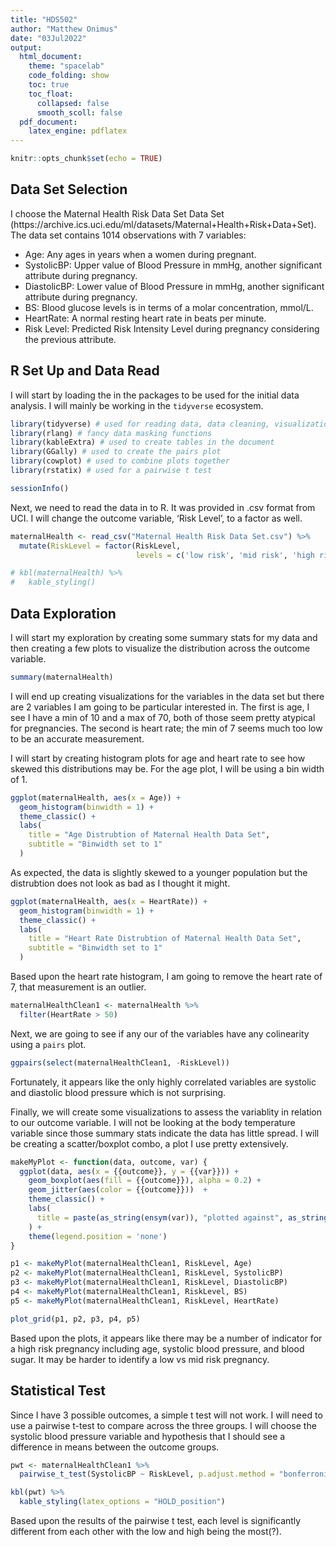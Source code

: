 ```yaml
---
title: "HDS502"
author: "Matthew Onimus"
date: "03Jul2022"
output:
  html_document:
    theme: "spacelab"
    code_folding: show
    toc: true
    toc_float:
      collapsed: false
      smooth_scoll: false
  pdf_document:
    latex_engine: pdflatex
---
```


```r
knitr::opts_chunk$set(echo = TRUE)
```

## Data Set Selection

I choose the Maternal Health Risk Data Set Data Set (https://archive.ics.uci.edu/ml/datasets/Maternal+Health+Risk+Data+Set).  The data set contains 1014 observations with 7 variables:

 - Age: Any ages in years when a women during pregnant.
 - SystolicBP: Upper value of Blood Pressure in mmHg, another significant attribute during pregnancy.
 - DiastolicBP: Lower value of Blood Pressure in mmHg, another significant attribute during pregnancy.
 - BS: Blood glucose levels is in terms of a molar concentration, mmol/L.
 - HeartRate: A normal resting heart rate in beats per minute.
 - Risk Level: Predicted Risk Intensity Level during pregnancy considering the previous attribute.

## R Set Up and Data Read

I will start by loading the in the packages to be used for the initial data analysis.  I will mainly be working in the `tidyverse` ecosystem.

```r
library(tidyverse) # used for reading data, data cleaning, visualizations
library(rlang) # fancy data masking functions
library(kableExtra) # used to create tables in the document
library(GGally) # used to create the pairs plot
library(cowplot) # used to combine plots together
library(rstatix) # used for a pairwise t test

sessionInfo()
```

Next, we need to read the data in to R.  It was provided in .csv format from UCI.  I will change the outcome variable, 'Risk Level', to a factor as well. 

```r

maternalHealth <- read_csv("Maternal Health Risk Data Set.csv") %>% 
  mutate(RiskLevel = factor(RiskLevel,
                            levels = c('low risk', 'mid risk', 'high risk')))

# kbl(maternalHealth) %>%
#   kable_styling()


```

## Data Exploration

I will start my exploration by creating some summary stats for my data and then creating a few plots to visualize the distribution across the outcome variable.

```r

summary(maternalHealth)

```

I will end up creating visualizations for the variables in the data set but there are 2 variables I am going to be particular interested in.  The first is age, I see I have a min of 10 and a max of 70, both of those seem pretty atypical for pregnancies.  The second is heart rate; the min of 7 seems much too low to be an accurate measurement.

I will start by creating histogram plots for age and heart rate to see how skewed this distributions may be.
For the age plot, I will be using a bin width of 1.

```r

ggplot(maternalHealth, aes(x = Age)) +
  geom_histogram(binwidth = 1) + 
  theme_classic() +
  labs(
    title = "Age Distrubtion of Maternal Health Data Set",
    subtitle = "Binwidth set to 1"
  )

```

As expected, the data is slightly skewed to a younger population but the distrubtion does not look as bad as I thought it might.  

```r

ggplot(maternalHealth, aes(x = HeartRate)) +
  geom_histogram(binwidth = 1) + 
  theme_classic() +
  labs(
    title = "Heart Rate Distrubtion of Maternal Health Data Set",
    subtitle = "Binwidth set to 1"
  )

```

Based upon the heart rate histogram, I am going to remove the heart rate of 7, that measurement is an outlier.  

```r

maternalHealthClean1 <- maternalHealth %>% 
  filter(HeartRate > 50)
```

Next, we are going to see if any our of the variables have any colinearity using a `pairs` plot.

```r

ggpairs(select(maternalHealthClean1, -RiskLevel))


```

Fortunately, it appears like the only highly correlated variables are systolic and diastolic blood pressure which is not surprising.

Finally, we will create some visualizations to assess the variablity in relation to our outcome variable.  I will not be looking at the body temperature variable since those summary stats indicate the data has little spread.  I will be creating a scatter/boxplot combo, a plot I use pretty extensively.

```r

makeMyPlot <- function(data, outcome, var) {
  ggplot(data, aes(x = {{outcome}}, y = {{var}})) +
    geom_boxplot(aes(fill = {{outcome}}), alpha = 0.2) +
    geom_jitter(aes(color = {{outcome}}))  +
    theme_classic() + 
    labs(
      title = paste(as_string(ensym(var)), "plotted against", as_string(ensym(outcome)))
    ) +
    theme(legend.position = 'none')
}

p1 <- makeMyPlot(maternalHealthClean1, RiskLevel, Age)
p2 <- makeMyPlot(maternalHealthClean1, RiskLevel, SystolicBP)
p3 <- makeMyPlot(maternalHealthClean1, RiskLevel, DiastolicBP)
p4 <- makeMyPlot(maternalHealthClean1, RiskLevel, BS)
p5 <- makeMyPlot(maternalHealthClean1, RiskLevel, HeartRate)

plot_grid(p1, p2, p3, p4, p5)


```

Based upon the plots, it appears like there may be a number of indicator for a high risk pregnancy including age, systolic blood pressure, and blood sugar.  It may be harder to identify a low vs mid risk pregnancy.

## Statistical Test

Since I have 3 possible outcomes, a simple t test will not work.  I will need to use a pairwise t-test to compare across the three groups.  I will choose the systolic blood pressure variable and hypothesis that I should see a difference in means between the outcome groups.

```r

pwt <- maternalHealthClean1 %>%
  pairwise_t_test(SystolicBP ~ RiskLevel, p.adjust.method = "bonferroni")

kbl(pwt) %>%
  kable_styling(latex_options = "HOLD_position")

```

Based upon the results of the pairwise t test, each level is significantly different from each other with the low and high being the most(?).